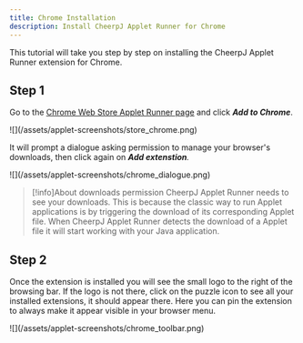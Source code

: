 ```yaml
---
title: Chrome Installation
description: Install CheerpJ Applet Runner for Chrome
---
```



This tutorial will take you step by step on installing the CheerpJ Applet Runner extension for Chrome.

<LinkButton
	href="https://chromewebstore.google.com/detail/cheerpj-applet-runner/bbmolahhldcbngedljfadjlognfaaein"
	label="Add to Chrome"
	type="primary"
	iconRight="openmoji:chrome"
/>

## Step 1

Go to the [Chrome Web Store Applet Runner page](https://chromewebstore.google.com/detail/cheerpj-applet-runner/bbmolahhldcbngedljfadjlognfaaein) and click _**Add to Chrome**_.

<div class="mx-24">![](/assets/applet-screenshots/store_chrome.png)</div>

It will prompt a dialogue asking permission to manage your browser's downloads, then click again on _**Add extenstion**._

<div class="mx-24">![](/assets/applet-screenshots/chrome_dialogue.png)</div>

> [!info]About downloads permission
> CheerpJ Applet Runner needs to see your downloads. This is because the classic way to run Applet applications is by triggering the download of its corresponding Applet file. When CheerpJ Applet Runner detects the download of a Applet file it will start working with your Java application.

## Step 2

Once the extension is installed you will see the small logo to the right of the browsing bar. If the logo is not there, click on the puzzle icon to see all your installed extensions, it should appear there. Here you can pin the extension to always make it appear visible in your browser menu.

<div class="mx-24">![](/assets/applet-screenshots/chrome_toolbar.png)</div>
